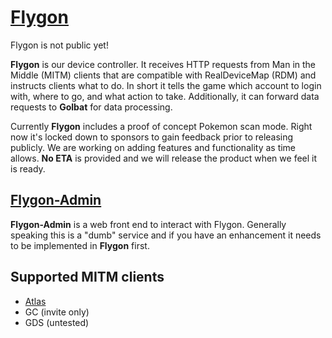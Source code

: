 
# [Flygon](https://github.com/UnownHash/Flygon)

<Callout type="warning" emoji="⚠️">
  Flygon is not public yet!
</Callout>

**Flygon** is our device controller. It receives HTTP requests from Man in the Middle (MITM) clients that are compatible with RealDeviceMap (RDM) and instructs clients what to do. In short it tells the game which account to login with, where to go, and what action to take. Additionally, it can forward data requests to **Golbat** for data processing.

Currently **Flygon** includes a proof of concept Pokemon scan mode. Right now it's locked down to sponsors to gain feedback prior to releasing publicly. We are working on adding features and functionality as time allows. **No ETA** is provided and we will release the product when we feel it is ready.

## [Flygon-Admin](https://github.com/UnownHash/Flygon-Admin)

**Flygon-Admin** is a web front end to interact with Flygon. Generally speaking this is a "dumb" service and if you have an enhancement it needs to be implemented in **Flygon** first.

## Supported MITM clients

- [Atlas](https://pokemod.dev/)
- GC (invite only)
- GDS (untested)
